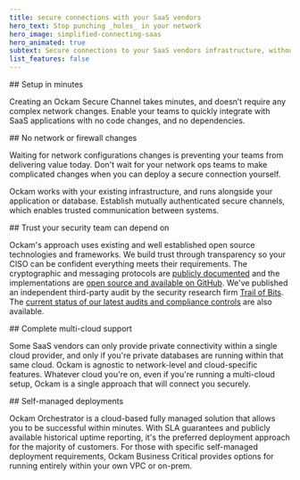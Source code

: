 ```yaml
---
title: secure connections with your SaaS vendors
hero_text: Stop punching _holes_ in your network
hero_image: simplified-connecting-saas
hero_animated: true
subtext: Secure connections to your SaaS vendors infrastructure, without the complexity
list_features: false
---
```


<SideBySidePanel textOrientation="left" image="minutes-to-setup">
## Setup in minutes

Creating an Ockam Secure Channel takes minutes, and doesn’t require any complex network changes. 
Enable your teams to quickly integrate with SaaS applications with no code changes, and no dependencies.

</SideBySidePanel>

<SideBySidePanel textOrientation="right" image="no-need-for-complicated-network" animate>
## No network or firewall changes

Waiting for network configurations changes is preventing your teams from delivering value today. Don't wait for your network ops teams to make complicated changes when you can deploy a secure connection yourself.

Ockam works with your existing infrastructure, and runs alongside your application or database. Establish mutually authenticated secure channels, which enables trusted communication between systems.
</SideBySidePanel>

<SideBySidePanel textOrientation="left" image="five-stars">
## Trust your security team can depend on

Ockam's approach uses existing and well established open source
technologies and frameworks. We build trust through transparency so your CISO can be confident everything meets their requirements. The cryptographic and messaging protocols are 
[publicly documented](https://docs.ockam.io/reference/protocols) and
the implementations are 
[open source and available on GitHub](https://github.com/build-trust/ockam). We've published an independent third-party audit by
the security research firm [Trail of Bits](https://www.trailofbits.com). The [current status of our latest audits and compliance controls](https://audits.ockam.io) are also available. 
</SideBySidePanel>

<SideBySidePanel textOrientation="right" image="multicloud">
## Complete multi-cloud support

Some SaaS vendors can only provide private connectivity within a single cloud provider, and only if you're private databases are running within that same cloud. Ockam is agnostic to network-level and cloud-specific features. Whatever
cloud you're on, even if you're running a multi-cloud setup, Ockam is a single approach that will connect you securely.
</SideBySidePanel>

<SideBySidePanel textOrientation="left" image="cloud-on-prem">
## Self-managed deployments

Ockam Orchestrator is a cloud-based fully managed solution that allows you to be successful within minutes. With SLA guarantees and publicly available historical uptime reporting, it's the preferred deployment approach for the majority of customers. For those with specific self-managed deployment requirements, Ockam Business Critical provides options for running entirely within your own VPC or on-prem.
</SideBySidePanel>

